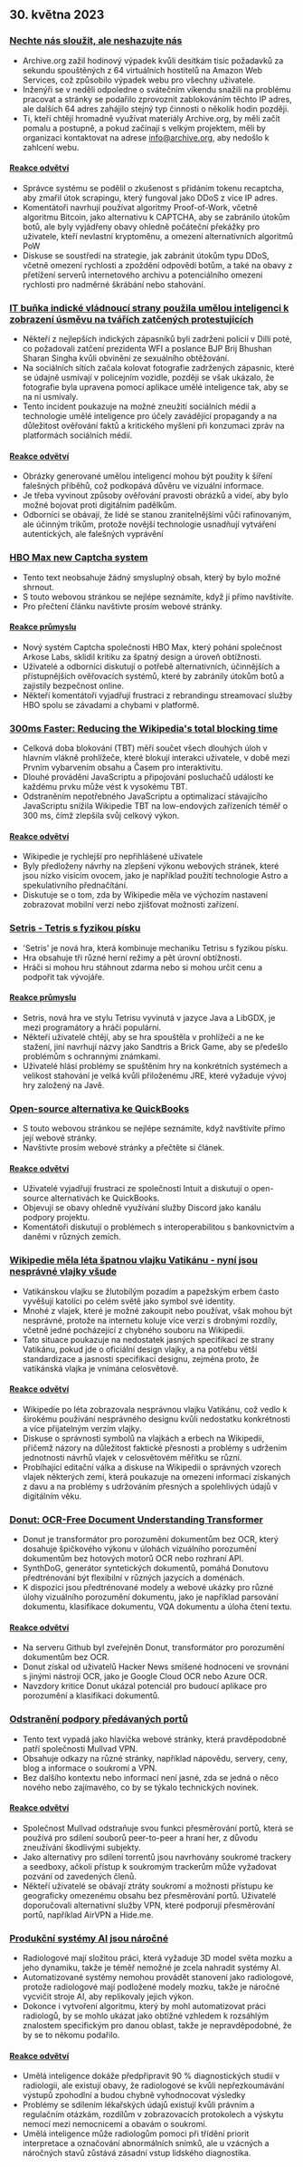 

<CallToAction />

<Steps>

## 30. května 2023

### [Nechte nás sloužit, ale neshazujte nás](https://blog.archive.org/2023/05/29/let-us-serve-you-but-dont-bring-us-down/)

- Archive.org zažil hodinový výpadek kvůli desítkám tisíc požadavků za sekundu spouštěných z 64 virtuálních hostitelů na Amazon Web Services, což způsobilo výpadek webu pro všechny uživatele.
- Inženýři se v neděli odpoledne o svátečním víkendu snažili na problému pracovat a stránky se podařilo zprovoznit zablokováním těchto IP adres, ale dalších 64 adres zahájilo stejný typ činnosti o několik hodin později.
- Ti, kteří chtějí hromadně využívat materiály Archive.org, by měli začít pomalu a postupně, a pokud začínají s velkým projektem, měli by organizaci kontaktovat na adrese info@archive.org, aby nedošlo k zahlcení webu.

#### [Reakce odvětví](http://news.ycombinator.com/item?id=36110527)

- Správce systému se podělil o zkušenost s přidáním tokenu recaptcha, aby zmařil útok scrapingu, který fungoval jako DDoS z více IP adres.
- Komentátoři navrhují používat algoritmy Proof-of-Work, včetně algoritmu Bitcoin, jako alternativu k CAPTCHA, aby se zabránilo útokům botů, ale byly vyjádřeny obavy ohledně počáteční překážky pro uživatele, kteří nevlastní kryptoměnu, a omezení alternativních algoritmů PoW
- Diskuse se soustředí na strategie, jak zabránit útokům typu DDoS, včetně omezení rychlosti a zpoždění odpovědí botům, a také na obavy z přetížení serverů internetového archivu a potenciálního omezení rychlosti pro nadměrné škrábání nebo stahování.

### [IT buňka indické vládnoucí strany použila umělou inteligenci k zobrazení úsměvu na tvářích zatčených protestujících](https://www.altnews.in/wrestlers-detained-in-delhi-ai-image-of-smiling-vinesh-sangeeta-phogat-viral/)

- Někteří z nejlepších indických zápasníků byli zadrženi policií v Dillí poté, co požadovali zatčení prezidenta WFI a poslance BJP Brij Bhushan Sharan Singha kvůli obvinění ze sexuálního obtěžování.
- Na sociálních sítích začala kolovat fotografie zadržených zápasnic, které se údajně usmívají v policejním vozidle, později se však ukázalo, že fotografie byla upravena pomocí aplikace umělé inteligence tak, aby se na ní usmívaly.
- Tento incident poukazuje na možné zneužití sociálních médií a technologie umělé inteligence pro účely zavádějící propagandy a na důležitost ověřování faktů a kritického myšlení při konzumaci zpráv na platformách sociálních médií.

#### [Reakce odvětví](http://news.ycombinator.com/item?id=36113551)

- Obrázky generované umělou inteligencí mohou být použity k šíření falešných příběhů, což podkopává důvěru ve vizuální informace.
- Je třeba vyvinout způsoby ověřování pravosti obrázků a videí, aby bylo možné bojovat proti digitálním padělkům.
- Odborníci se obávají, že lidé se stanou zranitelnějšími vůči rafinovaným, ale účinným trikům, protože novější technologie usnadňují vytváření autentických, ale falešných vyprávění

### [HBO Max new Captcha system](https://twitter.com/wondermeg_/status/1662454909353033730)

- Tento text neobsahuje žádný smysluplný obsah, který by bylo možné shrnout.
- S touto webovou stránkou se nejlépe seznámíte, když ji přímo navštívíte.
- Pro přečtení článku navštivte prosím webové stránky.

#### [Reakce průmyslu](http://news.ycombinator.com/item?id=36118707)

- Nový systém Captcha společnosti HBO Max, který pohání společnost Arkose Labs, sklidil kritiku za špatný design a úroveň obtížnosti.
- Uživatelé a odborníci diskutují o potřebě alternativních, účinnějších a přístupnějších ověřovacích systémů, které by zabránily útokům botů a zajistily bezpečnost online.
- Někteří komentátoři vyjadřují frustraci z rebrandingu streamovací služby HBO spolu se závadami a chybami v platformě.

### [300ms Faster: Reducing the Wikipedia's total blocking time](https://www.nray.dev/blog/300ms-faster-reducing-wikipedias-total-blocking-time/)

- Celková doba blokování (TBT) měří součet všech dlouhých úloh v hlavním vlákně prohlížeče, které blokují interakci uživatele, v době mezi Prvním vybarvením obsahu a Časem pro interaktivitu.
- Dlouhé provádění JavaScriptu a připojování posluchačů událostí ke každému prvku může vést k vysokému TBT.
- Odstraněním nepotřebného JavaScriptu a optimalizací stávajícího JavaScriptu snížila Wikipedie TBT na low-endových zařízeních téměř o 300 ms, čímž zlepšila svůj celkový výkon.

#### [Reakce odvětví](http://news.ycombinator.com/item?id=36113430)

- Wikipedie je rychlejší pro nepřihlášené uživatele
- Byly předloženy návrhy na zlepšení výkonu webových stránek, které jsou nízko visícím ovocem, jako je například použití technologie Astro a spekulativního přednačítání.
- Diskutuje se o tom, zda by Wikipedie měla ve výchozím nastavení zobrazovat mobilní verzi nebo zjišťovat možnosti zařízení.

### [Setris - Tetris s fyzikou písku](https://mslivo.itch.io/setris)

- 'Setris' je nová hra, která kombinuje mechaniku Tetrisu s fyzikou písku.
- Hra obsahuje tři různé herní režimy a pět úrovní obtížnosti.
- Hráči si mohou hru stáhnout zdarma nebo si mohou určit cenu a podpořit tak vývojáře.

#### [Reakce průmyslu](http://news.ycombinator.com/item?id=36118470)

- Setris, nová hra ve stylu Tetrisu vyvinutá v jazyce Java a LibGDX, je mezi programátory a hráči populární.
- Někteří uživatelé chtějí, aby se hra spouštěla v prohlížeči a ne ke stažení, jiní navrhují názvy jako Sandtris a Brick Game, aby se předešlo problémům s ochrannými známkami.
- Uživatelé hlásí problémy se spuštěním hry na konkrétních systémech a velikost stahování je velká kvůli přiloženému JRE, které vyžaduje vývoj hry založený na Javě.

### [Open-source alternativa ke QuickBooks](https://bigcapital.ly)

- S touto webovou stránkou se nejlépe seznámíte, když navštívíte přímo její webové stránky.
- Navštivte prosím webové stránky a přečtěte si článek.

#### [Reakce odvětví](http://news.ycombinator.com/item?id=36118990)

- Uživatelé vyjadřují frustraci ze společnosti Intuit a diskutují o open-source alternativách ke QuickBooks.
- Objevují se obavy ohledně využívání služby Discord jako kanálu podpory projektu.
- Komentátoři diskutují o problémech s interoperabilitou s bankovnictvím a daněmi v různých zemích.

### [Wikipedie měla léta špatnou vlajku Vatikánu - nyní jsou nesprávné vlajky všude](https://www.catholicnewsagency.com/news/254032/wikipedia-had-the-wrong-vatican-city-flag-for-years-now-incorrect-flags-are-everywhere)

- Vatikánskou vlajku se žlutobílým pozadím a papežským erbem často vyvěšují katolíci po celém světě jako symbol své identity.
- Mnohé z vlajek, které je možné zakoupit nebo používat, však mohou být nesprávné, protože na internetu koluje více verzí s drobnými rozdíly, včetně jedné pocházející z chybného souboru na Wikipedii.
- Tato situace poukazuje na nedostatek jasných specifikací ze strany Vatikánu, pokud jde o oficiální design vlajky, a na potřebu větší standardizace a jasnosti specifikací designu, zejména proto, že vatikánská vlajka je vnímána celosvětově.

#### [Reakce odvětví](http://news.ycombinator.com/item?id=36114896)

- Wikipedie po léta zobrazovala nesprávnou vlajku Vatikánu, což vedlo k širokému používání nesprávného designu kvůli nedostatku konkrétnosti a více přijatelným verzím vlajky.
- Diskuse o správnosti symbolů na vlajkách a erbech na Wikipedii, přičemž názory na důležitost faktické přesnosti a problémy s udržením jednotnosti návrhů vlajek v celosvětovém měřítku se různí.
- Probíhající editační válka a diskuse na Wikipedii o správných vzorech vlajek některých zemí, která poukazuje na omezení informací získaných z davu a na problémy s udržováním přesných a spolehlivých údajů v digitálním věku.

### [Donut: OCR-Free Document Understanding Transformer](https://github.com/clovaai/donut)

- Donut je transformátor pro porozumění dokumentům bez OCR, který dosahuje špičkového výkonu v úlohách vizuálního porozumění dokumentům bez hotových motorů OCR nebo rozhraní API.
- SynthDoG, generátor syntetických dokumentů, pomáhá Donutovu předtrénování být flexibilní v různých jazycích a doménách.
- K dispozici jsou předtrénované modely a webové ukázky pro různé úlohy vizuálního porozumění dokumentu, jako je například parsování dokumentu, klasifikace dokumentu, VQA dokumentu a úloha čtení textu.

#### [Reakce odvětví](http://news.ycombinator.com/item?id=36111878)

- Na serveru Github byl zveřejněn Donut, transformátor pro porozumění dokumentům bez OCR.
- Donut získal od uživatelů Hacker News smíšené hodnocení ve srovnání s jinými nástroji OCR, jako je Google Cloud OCR nebo Azure OCR.
- Navzdory kritice Donut ukázal potenciál pro budoucí aplikace pro porozumění a klasifikaci dokumentů.

### [Odstranění podpory předávaných portů](https://mullvad.net/en/blog/2023/5/29/removing-the-support-for-forwarded-ports/)

- Tento text vypadá jako hlavička webové stránky, která pravděpodobně patří společnosti Mullvad VPN.
- Obsahuje odkazy na různé stránky, například nápovědu, servery, ceny, blog a informace o soukromí a VPN.
- Bez dalšího kontextu nebo informací není jasné, zda se jedná o něco nového nebo zajímavého, co by se týkalo technických novinek.

#### [Reakce odvětví](http://news.ycombinator.com/item?id=36113215)

- Společnost Mullvad odstraňuje svou funkci přesměrování portů, která se používá pro sdílení souborů peer-to-peer a hraní her, z důvodu zneužívání škodlivými subjekty.
- Jako alternativy pro sdílení torrentů jsou navrhovány soukromé trackery a seedboxy, ačkoli přístup k soukromým trackerům může vyžadovat pozvání od zavedených členů.
- Někteří uživatelé se obávají ztráty soukromí a možnosti přístupu ke geograficky omezenému obsahu bez přesměrování portů. Uživatelé doporučovali alternativní služby VPN, které podporují přesměrování portů, například AirVPN a Hide.me.

### [Produkční systémy AI jsou náročné](https://methexis.substack.com/p/production-ai-systems-are-really)

- Radiologové mají složitou práci, která vyžaduje 3D model světa mozku a jeho dynamiku, takže je téměř nemožné je zcela nahradit systémy AI.
- Automatizované systémy nemohou provádět stanovení jako radiologové, protože radiologové mají podložené modely mozku, takže je náročné vycvičit stroje AI, aby replikovaly jejich výkon.
- Dokonce i vytvoření algoritmu, který by mohl automatizovat práci radiologů, by se mohlo ukázat jako obtížné vzhledem k rozsáhlým znalostem specifickým pro danou oblast, takže je nepravděpodobné, že by se to někomu podařilo.

#### [Reakce odvětví](http://news.ycombinator.com/item?id=36111596)

- Umělá inteligence dokáže předpřipravit 90 % diagnostických studií v radiologii, ale existují obavy, že radiologové se kvůli nepřezkoumávání výstupů zpohodlní a budou chybně vyhodnocovat výsledky
- Problémy se sdílením lékařských údajů existují kvůli právním a regulačním otázkám, rozdílům v zobrazovacích protokolech a výskytu nemocí mezi nemocnicemi a obavám o soukromí.
- Umělá inteligence může radiologům pomoci při třídění priorit interpretace a označování abnormálních snímků, ale u vzácných a náročných stavů zůstává zásadní vstup lidského diagnostika.

</Steps>
